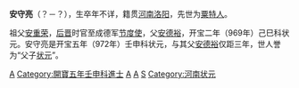 '''安守亮'''（？－？），生卒年不详，籍贯[[河南|河南]][[洛阳|洛阳]]，先世为[[粟特人|粟特人]]。

祖父[[安重荣|安重荣]]，[[后晋|后晋]]时官至成德军[[节度使|节度使]]，父[[安德裕|安德裕]]，开宝二年（969年）己巳科状元。安守亮是开宝五年（972年）壬申科状元，与其父[[安德裕|安德裕]]仅距三年，世人誉为“父子[[状元|状元]]”。

{{河南状元}}
[[Category:宋朝狀元|A]]
[[Category:開寶五年壬申科進士|Category:開寶五年壬申科進士]]
[[Category:洛陽人|A]]
[[Category:粟特人|A]]
[[Category:安姓|S]]
[[Category:河南状元|Category:河南状元]]